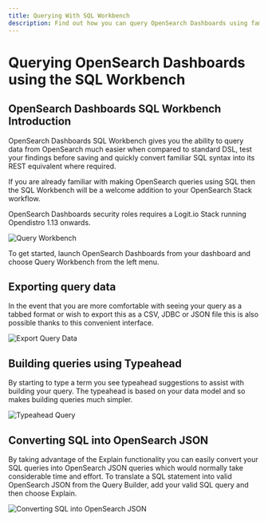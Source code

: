 ```yaml
---
title: Querying With SQL Workbench
description: Find out how you can query OpenSearch Dashboards using familiar SQL syntax in this informative help article from Logit.io.
---
```


# Querying OpenSearch Dashboards using the SQL Workbench

## OpenSearch Dashboards SQL Workbench Introduction

OpenSearch Dashboards SQL Workbench gives you the ability to query 
data from OpenSearch much easier when compared to standard DSL, test 
your findings before saving and quickly convert familiar SQL 
syntax into its REST equivalent where required.

If you are already familiar with making OpenSearch queries using 
SQL then the SQL Workbench will be a welcome addition to your 
OpenSearch Stack workflow.

<Callout type="info">
  OpenSearch Dashboards security roles requires a Logit.io Stack 
  running Opendistro 1.13 onwards.
</Callout>

![Query Workbench](@/images/help/log-management/storage/query-workbench.png)

To get started, launch OpenSearch Dashboards from your dashboard 
and choose Query Workbench from the left menu.

## Exporting query data 
In the event that you are more comfortable with seeing your query as a 
tabbed format or wish to export this as a CSV, JDBC or JSON file this 
is also possible thanks to this convenient interface.

![Export Query Data](@/images/help/log-management/storage/export-query-data.png)

## Building queries using Typeahead

By starting to type a term you see typeahead suggestions to assist 
with building your query. The typeahead is based on your data model 
and so makes building queries much simpler.

![Typeahead Query](@/images/help/log-management/storage/typeahead-query.png)

## Converting SQL into OpenSearch JSON
By taking advantage of the Explain functionality you can easily convert 
your SQL queries into OpenSearch JSON queries which would normally take 
considerable time and effort. To translate a SQL statement into valid 
OpenSearch JSON from the Query Builder, add your valid SQL query and 
then choose Explain.

![Converting SQL into OpenSearch JSON](@/images/help/log-management/storage/converting-sql-into-opensearch-json.png)